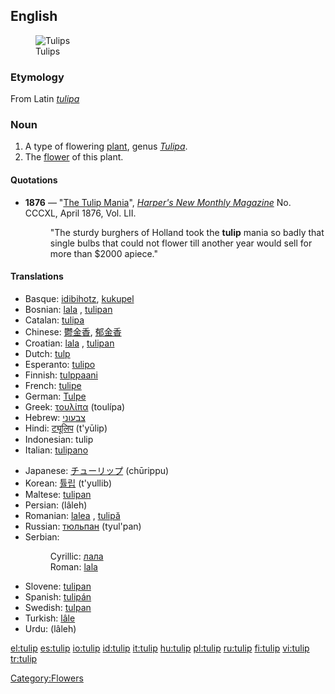 {{wikipedia}}
==English==
[[Image:Tulip - floriade canberra.jpg|thumb|Tulips]]
===Etymology===
From Latin ''[[tulipa]]''

===Noun===
{{en-noun}}

# A type of flowering [[plant]], genus ''[[Tulipa]]''.
# The [[flower]] of this plant.

====Quotations====
*'''1876''' —  "[[s:The Tulip Mania|The Tulip Mania]]", ''[[w:Harper's Magazine|Harper's New Monthly Magazine]]'' No. CCCXL, April 1876, Vol. LII.
*:"The sturdy burghers of Holland took the '''tulip''' mania so badly that single bulbs that could not flower till another year would sell for more than $2000 apiece."

====Translations====
{{top}}
*Basque: [[idibihotz]], [[kukupel]]
*Bosnian: [[lala#Bosnian|lala]] {{f}}, [[tulipan#Bosnian|tulipan]] {{m}}
*Catalan: [[tulipa]] {{f}}
*Chinese: [[鬱金香]], [[郁金香]]
*Croatian: [[lala#Croatian|lala]] {{f}}, [[tulipan#Croatian|tulipan]] {{m}}
*Dutch: [[tulp]] {{f}}
*Esperanto: [[tulipo]]
*Finnish: [[tulppaani]]
*French: [[tulipe]] {{f}}
*German: [[Tulpe]] {{f}}
*Greek: [[τουλίπα]] {{f}} (toul&iacute;pa)
*Hebrew: [[צבעוני]]
*Hindi: [[ट्यूलिप]] (t'yūlip)
*Indonesian: tulip
*Italian: [[tulipano]] {{m}}
{{mid}}
*Japanese: [[チューリップ]] (chūrippu)
*Korean: [[튤립]] (t'yullib)
*Maltese: [[tulipan]]
*Persian: {{FAchar|[[لاله]]}} (lâleh)
*Romanian: [[lalea]] {{f}}, [[tulipă]]
*Russian: [[тюльпан]] {{m}} (tyul'pan)
*Serbian:
*:Cyrillic: [[лала#Serbian|лала]] {{f}}
*:Roman: [[lala#Serbian|lala]] {{f}}
*Slovene: [[tulipan]] {{m}}
*Spanish: [[tulipán]] {{m}}
*Swedish: [[tulpan]]
*Turkish: [[lâle]]
*Urdu: {{URchar|[[لالہ]]}} (lâleh)
{{bottom}}

[[Category:Flowers]]

[[el:tulip]]
[[es:tulip]]
[[io:tulip]]
[[id:tulip]]
[[it:tulip]]
[[hu:tulip]]
[[pl:tulip]]
[[ru:tulip]]
[[fi:tulip]]
[[vi:tulip]]
[[tr:tulip]]